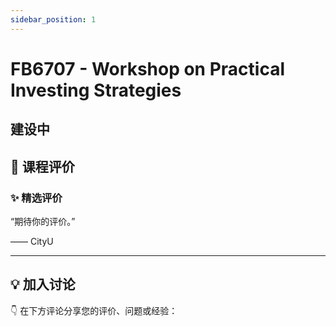 ```yaml
---
sidebar_position: 1
---
```



# FB6707 - Workshop on Practical Investing Strategies

## 建设中

## **💬 课程评价**

### ✨ **精选评价**
<div className={commentStyles.commentBox}>
    <p className={commentStyles.commentText}>
        “期待你的评价。”
    </p>
    <p className={commentStyles.commentAuthor}>—— CityU</p>
</div>

---

## **💡 加入讨论**

👇 在下方评论分享您的评价、问题或经验：
<Utterances />
